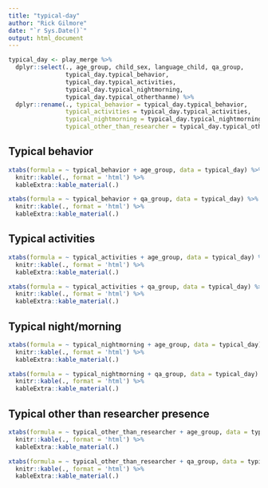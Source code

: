```yaml
---
title: "typical-day"
author: "Rick Gilmore"
date: "`r Sys.Date()`"
output: html_document
---
```


```r
typical_day <- play_merge %>%
  dplyr::select(., age_group, child_sex, language_child, qa_group, 
                typical_day.typical_behavior,
                typical_day.typical_activities,
                typical_day.typical_nightmorning,
                typical_day.typical_otherthanme) %>%
  dplyr::rename(., typical_behavior = typical_day.typical_behavior,
                typical_activities = typical_day.typical_activities,
                typical_nightmorning = typical_day.typical_nightmorning,
                typical_other_than_researcher = typical_day.typical_otherthanme)
```

## Typical behavior

```r
xtabs(formula = ~ typical_behavior + age_group, data = typical_day) %>%
  knitr::kable(., format = 'html') %>%
  kableExtra::kable_material(.)
```

```r
xtabs(formula = ~ typical_behavior + qa_group, data = typical_day) %>%
  knitr::kable(., format = 'html') %>%
  kableExtra::kable_material(.)
```

## Typical activities

```r
xtabs(formula = ~ typical_activities + age_group, data = typical_day) %>%
  knitr::kable(., format = 'html') %>%
  kableExtra::kable_material(.)
```

```r
xtabs(formula = ~ typical_activities + qa_group, data = typical_day) %>%
  knitr::kable(., format = 'html') %>%
  kableExtra::kable_material(.)
```

## Typical night/morning

```r
xtabs(formula = ~ typical_nightmorning + age_group, data = typical_day) %>%
  knitr::kable(., format = 'html') %>%
  kableExtra::kable_material(.)
```

```r
xtabs(formula = ~ typical_nightmorning + qa_group, data = typical_day) %>%
  knitr::kable(., format = 'html') %>%
  kableExtra::kable_material(.)
```

## Typical other than researcher presence

```r
xtabs(formula = ~ typical_other_than_researcher + age_group, data = typical_day) %>%
  knitr::kable(., format = 'html') %>%
  kableExtra::kable_material(.)
```

```r
xtabs(formula = ~ typical_other_than_researcher + qa_group, data = typical_day) %>%
  knitr::kable(., format = 'html') %>%
  kableExtra::kable_material(.)
```

